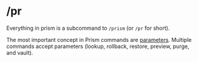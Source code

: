 # /pr

Everything in prism is a subcommand to `/prism` (or `/pr` for short).

The most important concept in Prism commands are [parameters](/parameters). Multiple commands accept parameters (lookup, rollback, restore, preview, purge, and vault).
